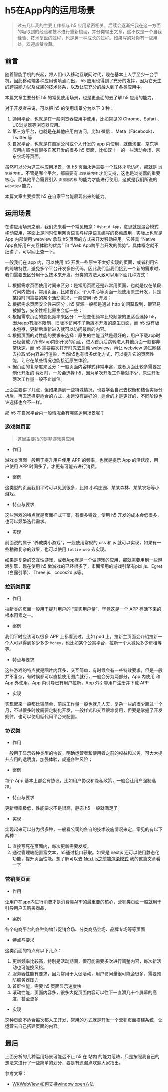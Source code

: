 # h5在App内的运用场景

> 过去几年我的主要工作都与 h5 应用紧密相关，后续会逐渐把我在这一方面的吸取到的经验和技术进行重新梳理，并分类输出文章，这不仅是一个自我经验、技术复盘的过程，也是另一种成长的过程。如果写的对你有一些用处，欢迎点赞收藏。

## 前言

随着智能手机的兴起，将人们带入移动互联网时代，现在基本上人手至少一台手机，因此移动端各种应用也喷涌而出， h5 应用也得到了充分的发挥，因为它天生的跨端能力以及成熟的技术体系，以及让它充分的融入到了各类应用中。

本篇文章主要分析 h5 的常见使用场景，也是更全面的去了解 h5 应用的能力。

对于开发者来说，可以把 h5 的使用场景分为以下 3 种：

1. 通用平台，也就是在一般浏览器应用中使用，比如常见的 Chrome、Safari 、UC浏览器等浏览器应用。
3. 第三方平台，也就是在其他应用内访问，比如 微信 、Meta（Facebook）、Twitter 等
3. 自家平台，也就是在自家公司或个人开发的 app 内使用，就像淘宝、京东等应用内部也有很多自家开发的很多 h5 页面，比如双十一的一些活动会场、京东农场等页面。

虽然可以分为这三种应用场景，但 h5 页面永远需要一个载体才能访问，那就是 `浏览器内核` 。不管是哪个平台，都需要有 `浏览器内核` 才能支持，这也是浏览器的重要核心，而其他平台需要引入 `浏览器内核` 的能力才能进行使用，这就是我们所说的 `webview` 能力。

本篇文章主要探索 h5 在自家平台能展现出来的能力。

## 运用场景

在讲应用场景之前，我们先来看一个常见概念：`Hybrid App`，意思就是混合模式移动应用，字面上是同时使用网页语言与程序语言编写的移动应用，实际上也就是 App 内部使用 webview 承载 h5 页面的方式来开发移动应用。它兼具 “Native App良好用户交互体验的优势” 和 “Web App跨平台开发的优势”。具体概念就不细讲了，可以网上查一下。

一般我们在 app 内，可以使用 h5 开发一些原生不太好实现的页面，或者利用它的跨端特性，避免多个平台开发多份代码，因此我们当我们接到一个新的需求时，我们需要去区分用什么技术来开发。分类的方法大致可以用下面几种方式：

1. 根据需求页面使用时间来区分：是常用页面还是非常用页面，也就是仅在某段时间内使用，常用页面，比如首页、个人中心等页面一般使用原生开发，只是某段时间需要的某个活动需求，一般使用 h5 开发；
2. 根据需求页面安全性来区分：h5 资源一般都是通过 http 访问获取到，很容易被抓包，安全性相比原生会低一些； 
3. 根据需求页面的变化频率来区分：一般变化频率比较频繁的更适合选择 h5，因为app有版本限制，旧版本访问不了新版本开发的原生页面，而 h5 没有版本包袱，更新后重新进入就可以访问最新的内容。
4. 根据页面的对性能的要求来选择：原生的性能当然是最好的，用户下载app时已经装载了所有app内部开发的页面，进入首页后跳转进入其他页面一般都非常快速，而 h5 需要每次打开时先去启动 webview，再让 webview 通过网络去拉取h5内容进行渲染，当然h5也有很多优化方式，可以提升它的页面性能，让它在某些情况也能接近原生体验。
5. 据页面的复杂度来区分：一般页面内容样式非常丰富，或者页面比较多需要定制化开发的 `特效` 时，一般会选择 h5，因为单次开发工作量就不少，原生开发两次工作量一般不止加倍。

上面主要讲了几点，但如果遇到一些特殊情况，也要学会自己去权衡和结合实际分析后，再去选择更适合的方式，永远没有最好的，适合的才是更好的，不同阶段也许选择也会不一样。

那 h5 在自家平台内一般情况会有哪些运用场景呢？

### 游戏类页面

> 这里主要指的是非游戏类应用

- 作用

游戏类页面一般用于提升用户使用 APP 的频率，也就是提示 App 的活跃度，用户使用 APP 时间多了，才更有可能去进行消费。

- 案例

这类型的页面我们平时可以见到很多，比如 小鸡庄园、某某森林、某某农场等小游戏。

- 特点与要求

这些游戏的特点就是页面样式丰富，有很多特效，使用 h5 开发的成本会低很多，也可以频繁迭代需求。

- 实现

前面说的属于 “养成类小游戏”，一般使用常规的 css 和 js 就可以实现，如果有一些稍微复杂的效果，也可以使用 `lottie-web` 去实现。

如果是复杂的交互性游戏，或者App就是一个做游戏的应用，那就需要用到一些游戏引擎，现在使用 h5 做游戏的已经很多了，市面常用的游戏引擎有pixi.js、Egret（白露引擎）、Three.js、cocos2d.js等。


### 拉新类页面

- 作用

拉新类的页面一般用于提升用户的 “真实用户量”，毕竟这是一个 APP 存活下来的根本因素之一。

- 案例

我们平时应该可以很多 APP 上都看到过，比如 pdd 上，拉新主页面会介绍拉新一个人可以得到多少多少 `Money`，也比如某个公寓平台，拉新一个人减免多少房租等等。

- 特点与要求

这些游戏的特点就是图片内容多，交互简单，有时候会有一些特效要求，但是一般并不复杂，有时候都可以直接使用图片就行，一般会分为两部分，App 内使用 和 App 外使用。App 内引导已有用户拉新，App 外引导用户注册并下载 APP

- 实现

实现起来一般都比较简单，前端工作量一般也就几人天，复杂一些的很少超过一个月，不过很多时候需要定制化开发，一般样式和交互很难复用，但要是掌握了开发规律，也可以使用低代码平台来配置。

### 协议类

- 作用

一般用于显示各种类型的协议，明确运营者和使用者之前的权益和义务，可大大提升应用的透明度，加强体验，规避各种风险；

- 案例

每个 App 基本上都会有协议，比如用户协议和隐私政策，一般会让用户强制选择。

- 特点与要求

更新频率极低，性能要求不是很高，静态 h5 一般就满足了。

- 实现

实现起来可以分为很多种，一般看公司的各自的技术设施情况来定，常见的有以下两种：
1. 直接写死在页面内，每次更新需要发版。
2. 通过管理端配置富文本，h5通过接口获取。如果是 nextjs 还可以使用静态化功能，提升页面性能。想了解可以去 [Next.js之前端渲染模式](https://juejin.cn/post/7160279477690466335) 我的这篇文章看一下

### 营销类页面

- 作用

让用户在app内进行消费才是消费类APP的最重要的核心，营销类页面一般就用于引导用户去购买商品，

- 案例

各个电商平台的各种购物节促销会场、分类商品会场、品牌专场等等页面

- 特点与要求

这类页面的特点有以下几点：
1. 更新频率比较高，特别是活动期间，很可能需要多次进行调整内容，每次新活动也可能换风格。
2. 服务器性能有要求，因为常用于大促活动，用户访问量很可能会很多，需要预防服务器压力
3. 首屏性能，需要 h5 页面显示速度快
4. 滚动性能，页面内容多，很多大促页面内容可以往下一直滑几十个屏幕的高度，甚至更多

- 实现

这种页面不适合每次都人工开发，常用的方式就是开发一个营销页面搭建系统，让运营去自己搭建页面的内容。


## 最后

上面分析的几种运用场景可能远不止 h5 在 站内 的能力范畴，只是按照我自己的想法来进行了一些简单的划分，要是有遗漏点欢迎大家指出。

参考文章：

- [WKWebView 如何支持window.open方法](https://www.jianshu.com/p/561307f8aa9e)